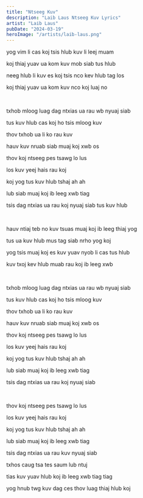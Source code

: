 ```yaml
---
title: "Ntseeg Kuv"
description: "Laib Laus Ntseeg Kuv Lyrics"
artist: "Laib Laus"
pubDate: "2024-03-19"
heroImage: "/artists/laib-laus.png"
---
```


yog vim li cas koj tsis hlub kuv li leej muam

koj thiaj yuav ua kom kuv mob siab tus hlub

neeg hlub li kuv es koj tsis nco kev hlub tag los

koj thiaj yuav ua kom kuv nco koj luaj no

<br />

txhob mloog luag dag ntxias ua rau wb nyuaj siab

tus kuv hlub cas koj ho tsis mloog kuv

thov txhob ua li ko rau kuv

hauv kuv nruab siab muaj koj xwb os

thov koj ntseeg pes tsawg lo lus

los kuv yeej hais rau koj

koj yog tus kuv hlub tshaj ah ah

lub siab muaj koj ib leeg xwb tiag

tsis dag ntxias ua rau koj nyuaj siab tus kuv hlub

<br />

hauv ntiaj teb no kuv tsuas muaj koj ib leeg thiaj yog

tus ua kuv hlub mus tag siab nrho yog koj

yog tsis muaj koj es kuv yuav nyob li cas tus hlub

kuv txoj kev hlub muab rau koj ib leeg xwb

<br />

txhob mloog luag dag ntxias ua rau wb nyuaj siab

tus kuv hlub cas koj ho tsis mloog kuv

thov txhob ua li ko rau kuv

hauv kuv nruab siab muaj koj xwb os

thov koj ntseeg pes tsawg lo lus

los kuv yeej hais rau koj

koj yog tus kuv hlub tshaj ah ah

lub siab muaj koj ib leeg xwb tiag

tsis dag ntxias ua rau koj nyuaj siab

<br />

thov koj ntseeg pes tsawg lo lus

los kuv yeej hais rau koj

koj yog tus kuv hlub tshaj ah ah

lub siab muaj koj ib leeg xwb tiag

tsis dag ntxias ua rau kuv nyuaj siab

txhos caug tsa tes saum lub ntuj

tias kuv yuav hlub koj ib leeg xwb tiag tiag

yog hnub twg kuv dag ces thov luag thiaj hlub koj
